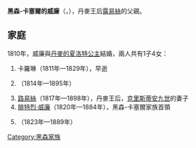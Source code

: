 {{Unreferenced|time=2020-10-04T13:26:48+00:00}}
{{Infobox noble
| name        = 黑森-卡塞爾的威廉
| image       = Wilhelmvonhessenkassel.jpg
| birth_date  = {{Birth date|1787|12|24|df=y}} 
| birth_place = [[威斯巴登|威斯巴登]]
| death_date  = {{death date and age|1867|9|5|1787|12|24|df=y}}
| death_place = [[哥本哈根|哥本哈根]]
| noble family= [[黑森王朝|黑森王朝]]卡塞爾系
| father      = [[腓特烈王子_(黑森-卡塞爾)|黑森-卡塞爾的腓特烈]]
| mother      = [[拿騷-烏辛根的卡羅琳|拿騷-烏辛根的卡羅琳]]
}}
'''黑森-卡塞爾的威廉'''（{{lang-de|Wilhelm von Hessen-Kassel}}，{{bd|1787年|12月24日|1867年|9月5日}}），丹麥王后[[露易絲_(黑森-卡塞爾)|露易絲]]的父親。

== 家庭 ==
1810年，威廉與[[丹麥的夏洛特公主|丹麥的夏洛特公主]]結婚，兩人共有1子4女：
# 卡羅琳（1811年—1829年），早逝
# {{le|黑森-卡塞爾的瑪麗·路易絲·夏洛特公主|Princess Marie Luise Charlotte of Hesse-Kassel|瑪麗}}（1814年—1895年）
# [[黑森-卡塞爾的路易絲|路易絲]]（1817年—1898年），丹麥王后，[[克里斯蒂安九世|克里斯蒂安九世]]的妻子
# [[黑森-卡塞爾的腓特烈·威廉_(1820-1884)|腓特烈·威廉]]（1820年—1884年），黑森-卡塞爾家族首領
# {{le|黑森-卡塞爾的奧古絲塔|Auguste Sophie Friederike of Hesse-Kassel|奧古絲塔}}（1823年—1889年）

[[Category:黑森家族|Category:黑森家族]]